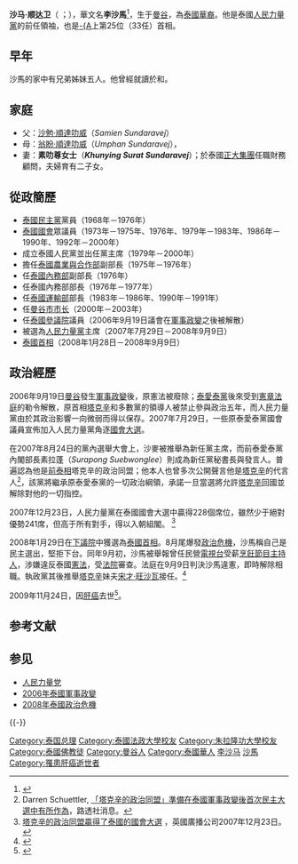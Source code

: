{{Infobox Premier
|original_name = {{lang|th|สมัคร สุนทรเวช}}<br />華文名:{{lang|zh|李沙馬}}
|name = 沙马·顺达卫
|honorific-suffix = [[閣下|閣下]]<br />[[白象勋章|MPCh]] [[泰国王冠勋章|MWM]] [[Order_of_the_Direkgunabhorn|PPh]] [[五世王勋章|TCW]]
|image = Samak Sundaravej.JPG
|caption =
|country = {{THA}}
|office  = 第25任[[泰国总理列表|泰國總理]]
|term_start  = 2008年1月29日
|term_end  = 2008年9月9日
|monarch = [[普密蓬·阿杜德|泰王拉瑪九世陛下]]
|predecessor   = [[素拉育·朱拉暖|素拉育·朱拉暖]]
|successor = [[宋才·旺沙瓦|宋才·旺沙瓦]]
|birth_date = {{Birth date|1935|6|13}}
|birth_place  = {{Flagicon|THA}} [[泰國|暹羅]][[曼谷|曼谷]]
|death_date = {{Death date and age|2009|11|24|1935|6|13}}
|death_place  = {{THA}}[[曼谷|曼谷]]
|religion = [[佛教|佛教]]
|profession = [[政治家|政治家]]
|spouse = Surat Sundaravej
|party = [[人民力量黨|人民力量黨]]
|signature = Thai-PM-samak signature.PNG
}} 

'''沙马·顺达卫'''（{{Thai|t=สมัคร สุนทรเวช|r=Samak Sunthorawet}} {{IPA-th|sàmàk sǔntʰɔráwêːt}}；{{bd|1935年|6月13日|2009年|11月24日|catIdx=Sundaravej, Samak}}），華文名'''李沙馬'''<ref>{{cite book |title=泰国华侨华人研究 |editors = [泰国] 洪林、黎道纲 主编 |publisher=香港社会科学出版社有限公司 |page=187 |ISBN = 962-620-127-4|date=April 2006}}</ref>，生于[[曼谷|曼谷]]，為[[泰國華人|泰國華裔]]。他是泰國[[人民力量黨|人民力量黨]]的前任領袖，也是[[泰國歷史|-{A]]上第25位（33任）首相。

==早年==
沙馬的家中有兄弟姊妹五人。他曾經就讀於{{link-en|聖加布里埃爾學院|Saint Gabriel's College}}和{{link-en|易三倉商業學院|Assumption College (Thailand)}}。

==家庭==
*父：[[沙勉·順達叻威|沙勉·順達叻威]]（''Samien Sundaravej''）
*母：[[翁盼·順達叻威|翁盼·順達叻威]]（''Umphan Sundaravej''），
*妻：'''素叻尊女士'''（'''''Khunying Surat Sundaravej'''''）；於泰國[[正大集團|正大集團]]任職財務顧問，夫婦育有二子女。

==從政簡歷==
* [[泰國民主黨|泰國民主黨]]黨員（1968年－1976年）
* [[泰國國會|泰國國會]]眾議員（1973年－1975年、1976年、1979年－1983年、1986年－1990年、1992年－2000年）
* 成立泰國人民黨並出任黨主席（1979年－2000年）
* 擔任[[泰國農業與合作部|泰國農業與合作部]]副部長（1975年－1976年）
* 任[[泰國內務部|泰國內務部]]副部長（1976年）
* 任泰國內務部部長（1976年－1977年）
* 任[[泰國運輸部|泰國運輸部]]部長（1983年－1986年、1990年－1991年）
* 任[[曼谷市市长|曼谷市市长]]（2000年－2003年）
* 任[[泰國參議院|泰國參議院]]議員（2006年9月19日議會在[[2006年泰國軍事政變|軍事政變]]之後被解散）
* 被選為[[人民力量黨|人民力量黨]]主席（2007年7月29日－2008年9月9日）
* [[泰國首相|泰國首相]]（2008年1月28日－2008年9月9日）

==政治經歷==
2006年9月19日[[曼谷|曼谷]]發生[[2006年泰國軍事政變|軍事政變]]後，原憲法被廢除；[[泰愛泰黨|泰愛泰黨]]後來受到[[泰國憲章法庭|憲章法庭]]的勒令解散，原首相[[塔克辛|塔克辛]]和多數黨的領導人被禁止參與政治五年，而人民力量黨由於其政治影響一向微弱而得以保存。2007年7月29日，一些原泰愛泰黨國會議員宣佈加入人民力量黨角逐[[2007年泰国国会选举|國會大選]]。

在2007年8月24日的黨內選舉大會上，沙麥被推舉為新任黨主席，而前泰愛泰黨內閣部長素拉蓬（''Surapong Suebwonglee''）則成為新任黨秘書長與發言人。普遍認為他是[[泰國首相|前泰相]]塔克辛的政治同盟；他本人也曾多次公開聲言他是[[塔克辛|塔克辛]]的代言人<ref>Darren Schuettler, [http://www.swissinfo.ch/eng/news/international/Thaksin_looms_over_Thailand_s_post_coup_vote.html?siteSect=143&sid=8563032&cKey=1198392761000&ty=ti 「塔克辛的政治同盟」準備在泰國軍事政變後首次民主大選中有所作為]，路透社消息。</ref>，該黨將繼承原泰愛泰黨的一切政治綱領，承諾一旦當選將允許[[塔克辛|塔克辛]]回國並解除對他的一切指控。

2007年12月23日，人民力量黨在泰國國會大選中贏得228個席位，雖然少于絕對優勢241席，但高于所有對手，得以入朝組閣。<!-- 23, 2007, the PPP won 228 seats which was sufficient enough to win the election ahead of the Democrat Party but shy of 241 seats needed for a majority of 480-seat house.--><ref>[http://news.bbc.co.uk/2/hi/asia-pacific/7158354.stm 塔克辛的政治同盟贏得了泰國的國會大選] {{Wayback|url=http://news.bbc.co.uk/2/hi/asia-pacific/7158354.stm |date=20071226084219 }}，英國廣播公司2007年12月23日。</ref>

2008年1月29日在[[下議院|下議院]]中獲選為[[泰國首相|泰國首相]]。8月尾爆發[[2008年泰國政治危機|政治危機]]，沙馬稱自己是民主選出，堅拒下台。同年9月初，沙馬被舉報曾任民營[[電視台|電視台]]受薪[[烹飪節目|烹飪節目]][[主持人|主持人]]，涉嫌違反泰國[[憲法|憲法]]，受[[法院|法院]]審查。法庭在9月9日判決沙馬違憲，即時解除相職。執政黨其後推舉[[塔克辛|塔克辛]]妹夫[[宋才·旺沙瓦|宋才·旺沙瓦]]接任。<ref>{{cite news |url=http://world.people.com.cn/GB/1029/42354/7888775.html |title=泰国总理沙马下台 |publisher=人民网 |accessdate=2008-09-09 |archive-url=https://web.archive.org/web/20080924104339/http://world.people.com.cn/GB/1029/42354/7888775.html |archive-date=2008-09-24 |dead-url=yes }}</ref>

2009年11月24日，因[[肝癌|肝癌]]去世<ref name="">{{cite news
|publisher=[[新華社|新華社]]
|date=2009年11月24日
|title=Thai former PM Samak dies of cancer
|url=http://news.xinhuanet.com/english/2009-11/24/content_12530156.htm
|accessdate=2009年11月24日
|archive-date=2009年11月27日
|archive-url=https://web.archive.org/web/20091127184838/http://news.xinhuanet.com/english/2009-11/24/content_12530156.htm
|dead-url=no
}}</ref>。

==参考文献==
{{Reflist}}

==参见==
{{Portal box|泰国|政治|人物}}
* [[人民力量党|人民力量党]]
* [[2006年泰國軍事政變|2006年泰國軍事政變]]
* [[2008年泰國政治危機|2008年泰國政治危機]]

{{-}}
{{start box}}
{{s-gov|泰国}}
{{s-before|[[素拉育·朱拉暖|素拉育·朱拉暖]]}}
{{s-title|[[泰国总理列表|泰王国总理]]|2008年1月29日—2008年9月9日}}
{{s-after|[[宋才·旺沙瓦|宋才·旺沙瓦]]}}
{{end box}}

{{泰国总理}}

{{Authority control}}

{{DEFAULTSORT:Sundaravej. Samak}}
[[Category:泰国总理|Category:泰国总理]]
[[Category:泰國法政大學校友|Category:泰國法政大學校友]]
[[Category:朱拉隆功大學校友|Category:朱拉隆功大學校友]]
[[Category:泰國佛教徒|Category:泰國佛教徒]]
[[Category:曼谷人|Category:曼谷人]]
[[Category:泰國華人|Category:泰國華人]]
[[Category:泰國潮汕人|李沙马]]
[[Category:李姓|沙馬]]
[[Category:罹患肝癌逝世者|Category:罹患肝癌逝世者]]